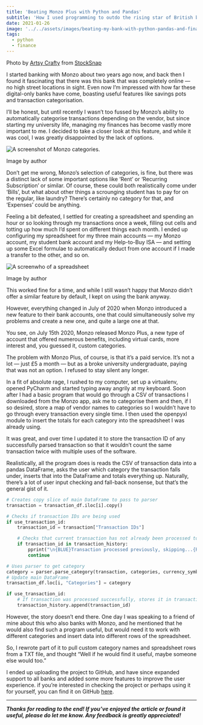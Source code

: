 ```yaml
---
title: 'Beating Monzo Plus with Python and Pandas'
subtitle: 'How I used programming to outdo the rising star of British banks'
date: 2021-01-26
image: '../../assets/images/beating-my-bank-with-python-pandas-and-financial-planning/image-0.jpg'
tags:
  - python
  - finance
---
```



Photo by [Artsy Crafty](https://stocksnap.io/author/artsandcrafts) from
[StockSnap](https://stocksnap.io)

I started banking with Monzo about two years ago now, and back then I found it
fascinating that there was this bank that was completely online — no high street
locations in sight. Even now I’m impressed with how far these digital-only banks have
come, boasting useful features like savings pots and transaction categorisation.

I’ll be honest, but until recently I wasn’t too fussed by Monzo’s ability to
automatically categorise transactions depending on the vendor, but since starting my
university life, managing my finances has become vastly more important to me. I decided
to take a closer look at this feature, and while it was cool, I was greatly disappointed
by the lack of options.

<Image src={monzoCategories} alt="A screenshot of Monzo categories." />

Image by author

Don’t get me wrong, Monzo’s selection of categories, is fine, but there was a distinct
lack of some important options like ‘Rent’ or ‘Recurring Subscription’ or similar. Of
course, these could both realistically come under ‘Bills’, but what about other things a
scrounging student has to pay for on the regular, like laundry? There’s certainly no
category for that, and ‘Expenses’ could be anything.

Feeling a bit defeated, I settled for creating a spreadsheet and spending an hour or so
looking through my transactions once a week, filling out cells and totting up how much
I’d spent on different things each month. I ended up configuring my spreadsheet for my
three main accounts — my Monzo account, my student bank account and my Help-to-Buy ISA —
and setting up some Excel formulae to automatically deduct from one account if I made a
transfer to the other, and so on.

<Image src={spreadsheet} alt="A screenwho of a spreadsheet" />

Image by author

This worked fine for a time, and while I still wasn’t happy that Monzo didn’t offer a
similar feature by default, I kept on using the bank anyway.

However, everything changed in July of 2020 when Monzo introduced a new feature to their
bank accounts, one that could simultaneously solve my problems and create a new one, and
quite a large one at that.

You see, on July 15th 2020, Monzo released Monzo Plus, a new type of account that
offered numerous benefits, including virtual cards, more interest and, you guessed it,
custom categories.

The problem with Monzo Plus, of course, is that it’s a paid service. It’s not a lot —
just £5 a month — but as a broke university undergraduate, paying that was not an
option. I refused to stay silent any longer.

In a fit of absolute rage, I rushed to my computer, set up a virtualenv, opened PyCharm
and started typing away angrily at my keyboard. Soon after I had a basic program that
would go through a CSV of transactions I downloaded from the Monzo app, ask me to
categorise them and then, if I so desired, store a map of vendor names to categories so
I wouldn’t have to go through every transaction every single time. I then used the
openpyxl module to insert the totals for each category into the spreadsheet I was
already using.

It was great, and over time I updated it to store the transaction ID of any successfully
parsed transaction so that it wouldn’t count the same transaction twice with multiple
uses of the software.

Realistically, all the program does is reads the CSV of transaction data into a pandas
DataFrame, asks the user which category the transaction falls under, inserts that into
the DataFrame and totals everything up. Naturally, there’s a lot of user input checking
and fall-back nonsense, but that’s the general gist of it.

```python
# Creates copy slice of main DataFrame to pass to parser
transaction = transaction_df.iloc[i].copy()

# Checks if transaction IDs are being used
if use_transaction_id:
    transaction_id = transaction["Transaction IDs"]

    # Checks that current transaction has not already been processed to avoid incorrect output to final spreadsheet
    if transaction_id in transaction_history:
        pprint("\n{BLUE}Transaction processed previously, skipping...{RESET}")
        continue

# Uses parser to get category
category = parser.parse_category(transaction, categories, currency_symbol)
# Update main DataFrame
transaction_df.loc[i, "Categories"] = category

if use_transaction_id:
    # If transaction was processed successfully, stores it in transaction history
    transaction_history.append(transaction_id)
```

However, the story doesn’t end there. One day I was speaking to a friend of mine about
this who also banks with Monzo, and he mentioned that he would also find such a program
useful, but would need it to work with different categories and insert data into
different rows of the spreadsheet.

So, I rewrote part of it to pull custom category names and spreadsheet rows from a TXT
file, and thought “Well if he would find it useful, maybe someone else would too.”

I ended up uploading the project to GitHub, and have since expanded support to all banks
and added some more features to improve the user experience. if you’re interested in
checking the project or perhaps using it for yourself, you can find it on GitHub
[here](https://github.com/isaacharrisholt/vorn-finance-tracker).

---

**_Thanks for reading to the end! If you’ve enjoyed the article or found it useful,
please do let me know. Any feedback is greatly appreciated!_**
